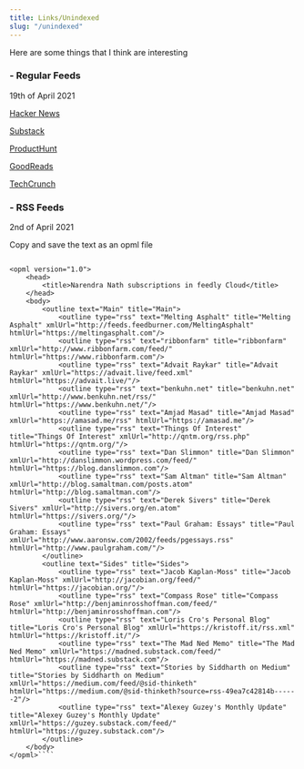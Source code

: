 ```yaml
---
title: Links/Unindexed
slug: "/unindexed"
---
```


Here are some things that I think are interesting

<h3> - Regular Feeds </h3>
<Text sx={{ fontSize: [1], color: `heading` }}>
  19th of April 2021
</Text>

<p><a style={{textDecoration:'none', color:'inherit'}} href="https://news.ycombinator.com">Hacker News</a></p>
<p><a style={{textDecoration:'none', color:'inherit'}} href="https://substack.com">Substack</a></p>
<p><a style={{textDecoration:'none', color:'inherit'}} href="https://producthunt.com">ProductHunt</a></p>
<p><a style={{textDecoration:'none', color:'inherit'}} href="https://goodreads.com">GoodReads</a></p>
<p><a style={{textDecoration:'none', color:'inherit'}} href="https://techcrunch.com">TechCrunch</a></p>





<h3> - RSS Feeds </h3>
<Text sx={{ fontSize: [1], color: `heading` }}>
  2nd of April 2021
</Text>

Copy and save the text as an opml file

````<?xml version="1.0" encoding="UTF-8"?>

<opml version="1.0">
    <head>
        <title>Narendra Nath subscriptions in feedly Cloud</title>
    </head>
    <body>
        <outline text="Main" title="Main">
            <outline type="rss" text="Melting Asphalt" title="Melting Asphalt" xmlUrl="http://feeds.feedburner.com/MeltingAsphalt" htmlUrl="https://meltingasphalt.com"/>
            <outline type="rss" text="ribbonfarm" title="ribbonfarm" xmlUrl="http://www.ribbonfarm.com/feed/" htmlUrl="https://www.ribbonfarm.com"/>
            <outline type="rss" text="Advait Raykar" title="Advait Raykar" xmlUrl="https://advait.live/feed.xml" htmlUrl="https://advait.live/"/>
            <outline type="rss" text="benkuhn.net" title="benkuhn.net" xmlUrl="http://www.benkuhn.net/rss/" htmlUrl="https://www.benkuhn.net/"/>
            <outline type="rss" text="Amjad Masad" title="Amjad Masad" xmlUrl="https://amasad.me/rss" htmlUrl="https://amasad.me"/>
            <outline type="rss" text="Things Of Interest" title="Things Of Interest" xmlUrl="http://qntm.org/rss.php" htmlUrl="https://qntm.org/"/>
            <outline type="rss" text="Dan Slimmon" title="Dan Slimmon" xmlUrl="http://danslimmon.wordpress.com/feed/" htmlUrl="https://blog.danslimmon.com"/>
            <outline type="rss" text="Sam Altman" title="Sam Altman" xmlUrl="http://blog.samaltman.com/posts.atom" htmlUrl="http://blog.samaltman.com"/>
            <outline type="rss" text="Derek Sivers" title="Derek Sivers" xmlUrl="http://sivers.org/en.atom" htmlUrl="https://sivers.org/"/>
            <outline type="rss" text="Paul Graham: Essays" title="Paul Graham: Essays" xmlUrl="http://www.aaronsw.com/2002/feeds/pgessays.rss" htmlUrl="http://www.paulgraham.com/"/>
        </outline>
        <outline text="Sides" title="Sides">
            <outline type="rss" text="Jacob Kaplan-Moss" title="Jacob Kaplan-Moss" xmlUrl="http://jacobian.org/feed/" htmlUrl="https://jacobian.org/"/>
            <outline type="rss" text="Compass Rose" title="Compass Rose" xmlUrl="http://benjaminrosshoffman.com/feed/" htmlUrl="http://benjaminrosshoffman.com"/>
            <outline type="rss" text="Loris Cro's Personal Blog" title="Loris Cro's Personal Blog" xmlUrl="https://kristoff.it/rss.xml" htmlUrl="https://kristoff.it/"/>
            <outline type="rss" text="The Mad Ned Memo" title="The Mad Ned Memo" xmlUrl="https://madned.substack.com/feed/" htmlUrl="https://madned.substack.com"/>
            <outline type="rss" text="Stories by Siddharth on Medium" title="Stories by Siddharth on Medium" xmlUrl="https://medium.com/feed/@sid-thinketh" htmlUrl="https://medium.com/@sid-thinketh?source=rss-49ea7c42814b------2"/>
            <outline type="rss" text="Alexey Guzey's Monthly Update" title="Alexey Guzey's Monthly Update" xmlUrl="https://guzey.substack.com/feed/" htmlUrl="https://guzey.substack.com"/>
        </outline>
    </body>
</opml>````